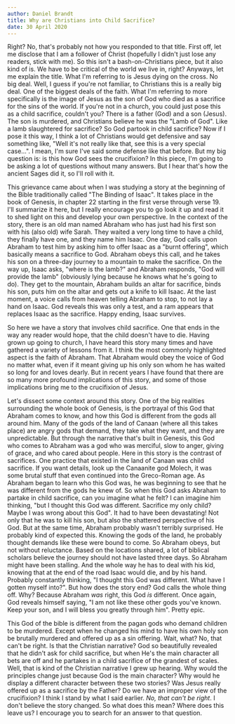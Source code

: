 ```yaml
---
author: Daniel Brandt
title: Why are Christians into Child Sacrifice?
date: 30 April 2020
---
```


Right? No, that's probably not how you responded to that title. First
off, let me disclose that I am a follower of Christ (hopefully I didn't
just lose any readers, stick with me). So this isn't a
bash-on-Christians piece, but it also kind of is. We have to be critical
of the world we live in, right? Anyways, let me explain the title. What
I'm referring to is Jesus dying on the cross. No big deal. Well, I guess
if you're not familiar, to Christians this is a really big deal. One of
the biggest deals of the faith. What I'm referring to more specifically
is the image of Jesus as the son of God who died as a sacrifice for the
sins of the world. If you're not in a church, you could just pose this
as a child sacrifice, couldn't you? There is a father (God) and a son
(Jesus). The son is murdered, and Christians believe he was the "Lamb of
God". Like a lamb slaughtered for sacrifice? So God partook in child
sacrifice? Now if I pose it this way, I think a lot of Christians would
get defensive and say something like, "Well it's not really like that,
see this is a very special case...". I mean, I'm sure I've said some
defense like that before. But my big question is: is this how God sees
the crucifixion? In this piece, I'm going to be asking a lot of
questions without many answers. But I hear that's how the ancient Sages
did it, so I'll roll with it.

This grievance came about when I was studying a story at the beginning
of the Bible traditionally called "The Binding of Isaac". It takes place
in the book of Genesis, in chapter 22 starting in the first verse
through verse 19. I'll summarize it here, but I really encourage you to
go look it up and read it to shed light on this and develop your own
perspective. In the context of the story, there is an old man named
Abraham who has just had his first son with his (also old) wife Sarah.
They waited a very long time to have a child, they finally have one, and
they name him Isaac. One day, God calls upon Abraham to test him by
asking him to offer Isaac as a "burnt offering", which basically means a
sacrifice to God. Abraham obeys this call, and he takes his son on a
three-day journey to a mountain to make the sacrifice. On the way up,
Isaac asks, "where is the lamb?" and Abraham responds, "God will provide
the lamb" (obviously lying because he knows what he's going to do). They
get to the mountain, Abraham builds an altar for sacrifice, binds his
son, puts him on the altar and gets out a knife to kill Isaac. At the
last moment, a voice calls from heaven telling Abraham to stop, to not
lay a hand on Isaac. God reveals this was only a test, and a ram appears
that replaces Isaac as the sacrifice. Happy ending, Isaac survives.

So here we have a story that involves child sacrifice. One that ends in
the way any reader would hope, that the child doesn't have to die.
Having grown up going to church, I have heard this story many times and
have gathered a variety of lessons from it. I think the most commonly
highlighted aspect is the faith of Abraham. That Abraham would obey the
voice of God no matter what, even if it meant giving up his only son
whom he has waited so long for and loves dearly. But in recent years I
have found that there are so many more profound implications of this
story, and some of those implications bring me to the crucifixion of
Jesus.

Let's dissect some context around this story. One of the big realities
surrounding the whole book of Genesis, is the portrayal of this God that
Abraham comes to know, and how this God is different from the gods all
around him. Many of the gods of the land of Canaan (where all this takes
place) are angry gods that demand, they take what they want, and they
are unpredictable. But through the narrative that's built in Genesis,
this God who comes to Abraham was a god who was merciful, slow to anger,
giving of grace, and who cared about people. Here in this story is the
contrast of sacrifices. One practice that existed in the land of Canaan
was child sacrifice. If you want details, look up the Canaanite god
Molech, it was some brutal stuff that even continued into the
Greco-Roman age. As Abraham began to learn who this God was, he was
beginning to see that he was different from the gods he knew of. So when
this God asks Abraham to partake in child sacrifice, can you imagine
what he felt? I can imagine him thinking, "but I thought this God was
different. Sacrifice my only child? Maybe I was wrong about this God".
It had to have been devastating! Not only that he was to kill his son,
but also the shattered perspective of his God. But at the same time,
Abraham probably wasn't terribly surprised. He probably kind of expected
this. Knowing the gods of the land, he probably thought demands like
these were bound to come. So Abraham obeys, but not without reluctance.
Based on the locations shared, a lot of biblical scholars believe the
journey should not have lasted three days. So Abraham might have been
stalling. And the whole way he has to deal with his kid, knowing that at
the end of the road Isaac would die, and by his hand. Probably
constantly thinking, "I thought this God was different. What have I
gotten myself into?". But how does the story end? God calls the whole
thing off. Why? Because Abraham *was* right, this God *is* different.
Once again, God reveals himself saying, "I am not like these other gods
you've known. Keep your son, and I will bless you greatly through him".
Pretty epic.

This God of the bible is different from the pagan gods who demand
children to be murdered. Except when he changed his mind to have his own
holy son be brutally murdered and offered up as a sin offering. Wait,
what? No, that can't be right. Is that the Christian narrative? God so
beautifully revealed that he didn't ask for child sacrifice, but when
He's the main character all bets are off and he partakes in a child
sacrifice of the grandest of scales. Well, that is kind of the Christian
narrative I grew up hearing. Why would the principles change just
because God is the main character? Why would he display a different
character between these two stories? Was Jesus really offered up as a
sacrifice by the Father? Do we have an improper view of the crucifixion?
I think I stand by what I said earlier. *No, that can't be right*. I
don't believe the story changed. So what does this mean? Where does this
leave us? I encourage you to search for an answer to that question.
